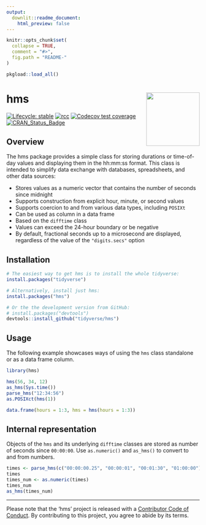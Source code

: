 ```yaml
---
output:
  downlit::readme_document:
    html_preview: false
---
```


```r
knitr::opts_chunk$set(
  collapse = TRUE,
  comment = "#>",
  fig.path = "README-"
)

pkgload::load_all()
```

# hms <a href='https:/hms.tidyverse.org'><img src='man/figures/logo.png' align="right" height="139" /></a>

<!-- badges: start -->
[![Lifecycle: stable](https://img.shields.io/badge/lifecycle-stable-brightgreen.svg)](https://lifecycle.r-lib.org/articles/stages.html)
[![rcc](https://github.com/tidyverse/hms/workflows/rcc/badge.svg)](https://github.com/tidyverse/hms/actions)
[![Codecov test coverage](https://codecov.io/gh/tidyverse/hms/branch/main/graph/badge.svg)](https://app.codecov.io/gh/tidyverse/hms?branch=main)
[![CRAN_Status_Badge](https://www.r-pkg.org/badges/version/hms)](https://cran.r-project.org/package=hms)
<!-- badges: end -->

## Overview

The hms package provides a simple class for storing durations or time-of-day values and displaying them in the hh:mm:ss format.  This class is intended to simplify data exchange with databases, spreadsheets, and other data sources:

- Stores values as a numeric vector that contains the number of seconds
since midnight
- Supports construction from explicit hour, minute, or second values
- Supports coercion to and from various data types, including `POSIXt`
- Can be used as column in a data frame
- Based on the `difftime` class
- Values can exceed the 24-hour boundary or be negative
- By default, fractional seconds up to a microsecond are displayed, regardless of the value of the `"digits.secs"` option

## Installation

```r
# The easiest way to get hms is to install the whole tidyverse:
install.packages("tidyverse")

# Alternatively, install just hms:
install.packages("hms")

# Or the the development version from GitHub:
# install.packages("devtools")
devtools::install_github("tidyverse/hms")
```

## Usage

The following example showcases ways of using the `hms` class standalone or as a data frame column.

```r
library(hms)

hms(56, 34, 12)
as_hms(Sys.time())
parse_hms("12:34:56")
as.POSIXct(hms(1))

data.frame(hours = 1:3, hms = hms(hours = 1:3))
```

## Internal representation

Objects of the `hms` and its underlying `difftime` classes are stored as number of seconds since `00:00:00`.
Use `as.numeric()` and `as_hms()` to convert to and from numbers.

```r
times <- parse_hms(c("00:00:00.25", "00:00:01", "00:01:30", "01:00:00"))
times
times_num <- as.numeric(times)
times_num
as_hms(times_num)
```

---

Please note that the 'hms' project is released with a
[Contributor Code of Conduct](https://github.com/tidyverse/hms/blob/master/CODE_OF_CONDUCT.md).
By contributing to this project, you agree to abide by its terms.
